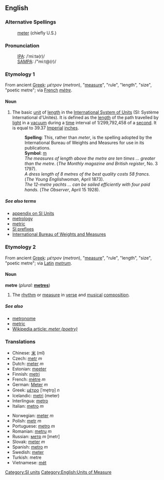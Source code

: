 ==English==
===Alternative Spellings===
:[[meter]] (chiefly U.S.)

===Pronunciation===
:[[International Phonetic Alphabet|IPA]]: /ˈmiːtə(r)/
:[[SAMPA]]: /"mi:t@(r)/

{{wikipedia}}
===Etymology 1===
From ancient [[Greek]]: ''μέτρον'' (''metron''), "[[measure]]", "rule", "length", "size", "poetic metre"; via [[French]] ''[[mètre]]''.

====Noun====
# The basic [[unit]] of [[length]] in the [[International System of Units]] (SI: Système International d'Unités). It is defined as the [[length]] of the path travelled by [[light]] in a [[vacuum]] during a [[time]] interval of 1/299,792,458 of a [[second]]. It is equal to 39.37 [[Imperial]] [[inch]]es.
#: '''Spelling''': This, rather than ''meter'', is the spelling adopted by the International Bureau of Weights and Measures for use in its publications.
#: '''Symbol''': [[m]]
#: ''The measures of length above the metre are ten times ... greater than the metre''. (''The Monthly magazine and British register'', No. 3 1797).
#: ''A dress length of 8 metres of the best quality costs 58 francs.'' (''The Young Englishwoman'', April 1873).
#: ''The 12-metre yachts ... can be sailed efficiently with four paid hands.'' (''The Observer'', April 15 1928).

=====See also terms=====
* [[Wiktionary_Appendix:SI_units|appendix on SI Units]]
* [[metrology]] 
* [[metric]]
* [http://www1.bipm.org/en/si/prefixes.html SI prefixes]
* [http://www1.bipm.org/en/si/base_units/metre.html International Bureau of Weights and Measures]

===Etymology 2===
From ancient [[Greek]]: ''μέτρον'' (''metron''), "[[measure]]", "rule", "length", "size", "poetic metre"; via [[Latin]] ''[[metrum]]''.

====Noun====
'''metre''' (''plural:'' '''[[metres]]''')
# The [[rhythm]] or [[measure]] in [[verse]] and [[musical]] [[composition]].

=====See also=====
* [[metronome]]
* [[metric]]
* [[w:meter (poetry)|Wikipedia article: ''meter (poetry)'']]

===Translations===
{{top}}
*Chinese: [[米]] (mǐ)
*Czech: [[metr]] ''m''
*Dutch: [[meter]] ''m''
*Estonian: [[meeter]]
*Finnish: [[metri]]
*French: [[mètre]] ''m''
*German: [[Meter]] ''m''
*Greek: [[μέτρο]] [ˈme̞tro̞] ''n''
*Icelandic: [[metri]] (meter)
*Interlingua: [[metro]]
*Italian: [[metro]] ''m''
{{mid}}
*Norwegian: [[meter]] ''m''
*Polish: [[metr]] ''m''
*Portuguese: [[metro]] ''m''
*Romanian: [[metru]] ''m''
*Russian: [[метр]] ''m'' [metr]
*Slovak: [[meter#Slovak|meter]] ''m''
*Spanish: [[metro]] ''m''
*Swedish: [[meter#Swedish|meter]]
*Turkish: metre
*Vietnamese: [[mét]]
{{bottom}}

[[Category:SI units]]
[[Category:English:Units of Measure]]